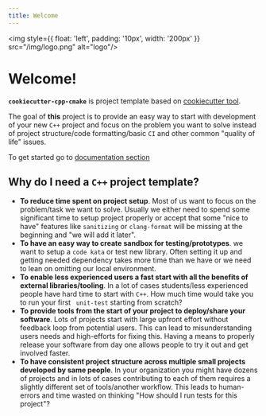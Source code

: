 ```yaml
---
title: Welcome
---
```


<img
    style={{
        float: 'left',
        padding: '10px',
        width: '200px'
    }}
    src="/img/logo.png" alt="logo"/>

# Welcome!

**`cookiecutter-cpp-cmake`** is project template based on [cookiecutter tool](https://github.com/cookiecutter/cookiecutter).

The goal of **this** project is to provide an easy way to start with development of your new `C++` project and focus on
the problem you want to solve instead of project structure/code formatting/basic `CI` and other common "quality of life"
issues.

To get started go to [documentation section](/docs/intro)

## Why do I need a `C++` project template?

- **To reduce time spent on project setup**. Most of us want to focus on the problem/task we want to solve. Usually we either
need to spend some significant time to setup project properly or accept that some "nice to have" features like
`sanitizing` or `clang-format` will be missing at the beginning and "we will add it later".
- **To have an easy way to create sandbox for testing/prototypes**. we want to setup a `code kata` or test new library. Often
setting it up and getting needed dependency takes more time than we have or we need to lean on [](https://godbolt.org/)
omitting our local environment.
- **To enable less experienced users a fast start with all the benefits of external libraries/tooling**. In a lot of cases
students/less experienced people have hard time to start with `C++`. How much time would take you to run your first `
unit-test` starting from scratch?
- **To provide tools from the start of your project to deploy/share your software**. Lots of projects start with large
upfront effort without feedback loop from potential users. This can lead to misunderstanding users needs and high-efforts
for fixing this. Having a means to properly release your software from day one allows people to try it out and get involved
faster.
- **To have consistent project structure across multiple small projects developed by same people**. In your organization
you might have dozens of projects and in lots of cases contributing to each of them requires a slightly different set of
tools/another workflow. This leads to human-errors and time wasted on thinking "How should I run tests for this project"?
